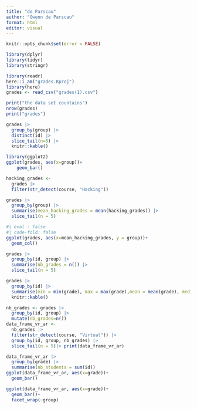 ```yaml
---
title: "de Parscau"
author: "Gwenn de Parscau"
format: html
editor: visual
---
```


```r
knitr::opts_chunk$set(error = FALSE)
```

```r
library(dplyr)
library(tidyr)
library(stringr)
```

```r
library(readr)
here::i_am("grades.Rproj")
library(here)
grades <- read_csv("grades(1).csv")
```

```r
print("the data set countains")
nrow(grades)
print("grades")
```

```r
grades |>
  group_by(group) |>
  distinct(id) |>
  slice_tail(n=5) |>
  knitr::kable() 
```

```r
library(ggplot2)
ggplot(grades, aes(x=group))+
    geom_bar()
```
```r
hacking_grades <-
  grades |>
  filter(str_detect(course, "Hacking"))
```

```r
grades |>
  group_by(group) |>
  summarise(mean_hacking_grades = mean(hacking_grades)) |>
  slice_tail(n = 5)
```

```r
#| eval : false
#| code-fold: false
ggplot(grades, aes(x=mean_hacking_grades, y = group))+
  geom_col()
```

```r
grades |>
  group_by(id, group) |>
  summarise(nb_grades = n()) |>
  slice_tail(n = 5)
```

```r
grades |>
  group_by(id) |>
  summarise(min = min(grade), max = max(grade),mean = mean(grade), median = median(grade) ) |>
  knitr::kable()
```


```r
nb_grades <- grades |>
  group_by(id, group) |>
  mutate(nb_grades=n())
data_frame_vr_ar <- 
  nb_grades |>
  filter(str_detect(course, "Virtual")) |>
  group_by(id, group, nb_grades) |>
  slice_tail(n = 5)|> print(data_frame_vr_ar)
```

```r
data_frame_vr_ar |>
  group_by(grade) |>
  summarise(nb_students = sum(id))
ggplot(data_frame_vr_ar, aes(x=grade))+
  geom_bar()
```

```r
ggplot(data_frame_vr_ar, aes(x=grade))+
  geom_bar()+
  facet_wrap(~group)
```

